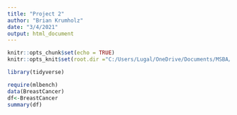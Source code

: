 ```yaml
---
title: "Project 2"
author: "Brian Krumholz"
date: "3/4/2021"
output: html_document
---
```


```r
knitr::opts_chunk$set(echo = TRUE)
knitr::opts_knit$set(root.dir ="C:/Users/Lugal/OneDrive/Documents/MSBA/TBANLT 560/Project 2/TBANLT560_PROJ2/")
```

```r
library(tidyverse)
```

```r
require(mlbench)
data(BreastCancer)
df<-BreastCancer
summary(df)


```



